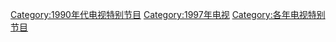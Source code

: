 [[Category:1990年代电视特别节目|Category:1990年代电视特别节目]]
[[Category:1997年电视|Category:1997年电视]]
[[Category:各年电视特别节目|Category:各年电视特别节目]]